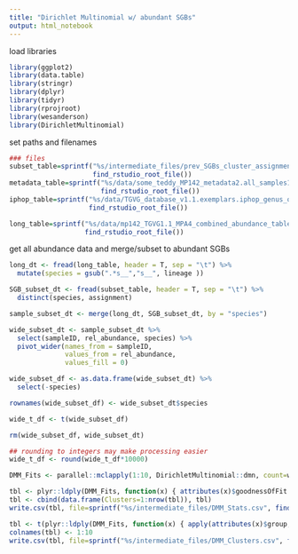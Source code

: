 ```yaml
---
title: "Dirichlet Multinomial w/ abundant SGBs"
output: html_notebook
---
```


load libraries
```r
library(ggplot2)
library(data.table)
library(stringr)
library(dplyr)
library(tidyr)
library(rprojroot)
library(wesanderson)
library(DirichletMultinomial)
```

set paths and filenames

```r
### files
subset_table=sprintf("%s/intermediate_files/prev_SGBs_cluster_assignments_long_abundance.tsv",
                     find_rstudio_root_file())
metadata_table=sprintf("%s/data/some_teddy_MP142_metadata2.all_samples1.delivery.csv",
                       find_rstudio_root_file())
iphop_table=sprintf("%s/data/TGVG_database_v1.1.exemplars.iphop_genus_outputs1.filt.csv",
                    find_rstudio_root_file())

long_table=sprintf("%s/data/mp142_TGVG1.1_MPA4_combined_abundance_table_longform1.tsv",
                   find_rstudio_root_file())

```

get all abundance data and merge/subset to abundant SGBs

```r
long_dt <- fread(long_table, header = T, sep = "\t") %>%
  mutate(species = gsub(".*s__","s__", lineage ))

SGB_subset_dt <- fread(subset_table, header = T, sep = "\t") %>%
  distinct(species, assignment)

sample_subset_dt <- merge(long_dt, SGB_subset_dt, by = "species")
```

```r
wide_subset_dt <- sample_subset_dt %>%
  select(sampleID, rel_abundance, species) %>%
  pivot_wider(names_from = sampleID, 
              values_from = rel_abundance, 
              values_fill = 0) 

wide_subset_df <- as.data.frame(wide_subset_dt) %>%
  select(-species)

rownames(wide_subset_df) <- wide_subset_dt$species

wide_t_df <- t(wide_subset_df)

rm(wide_subset_df, wide_subset_dt)

## rounding to integers may make processing easier
wide_t_df <- round(wide_t_df*10000)
```

```r
DMM_Fits <- parallel::mclapply(1:10, DirichletMultinomial::dmn, count=wide_t_df, mc.cores=10)
```

```r
tbl <- plyr::ldply(DMM_Fits, function(x) { attributes(x)$goodnessOfFit })
tbl <- cbind(data.frame(Clusters=1:nrow(tbl)), tbl)
write.csv(tbl, file=sprintf("%s/intermediate_files/DMM_Stats.csv", find_rstudio_root_file()), row.names=FALSE)

tbl <- t(plyr::ldply(DMM_Fits, function(x) { apply(attributes(x)$group, 1, which.max) }))
colnames(tbl) <- 1:10
write.csv(tbl, file=sprintf("%s/intermediate_files/DMM_Clusters.csv", find_rstudio_root_file()))
```




